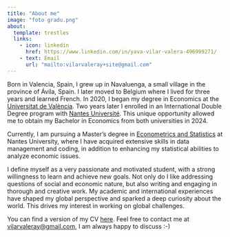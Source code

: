 ```yaml
---
title: "About me"
image: "foto gradu.png"
about:
  template: trestles
  links:
    - icon: linkedin
      href: https://www.linkedin.com/in/yava-vilar-valera-496999271/
    - text: Email
      url: "mailto:vilarvaleray+site@gmail.com"
---
```


::: column-page
Born in Valencia, Spain, I grew up in Navaluenga, a small village in the province of Ávila, Spain. I later moved to Belgium where I lived for three years and learned French. In 2020, I began my degree in Economics at the [Universitat de València](https://www.uv.es/). Two years later I enrolled in an International Double Degree program with [Nantes Université](https://www.univ-nantes.fr/). This unique opportunity allowed me to obtain my Bachelor in Economics from both universities in 2024.

Currently, I am pursuing a Master's degree in [Econometrics and Statistics](https://sites.google.com/view/master-ecap/accueil) at Nantes University, where I have acquired extensive skills in data management and coding, in addition to enhancing my statistical abilities to analyze economic issues.

I define myself as a very passionate and motivated student, with a strong willingness to learn and achieve new goals. Not only do I like addressing questions of social and economic nature, but also writing and engaging in thorough and creative work. My academic and international experiences have shaped my global perspective and sparked a deep curiosity about the world. This drives my interest in working on global challenges.

You can find a version of my CV [here](CV - blog.pdf). Feel free to contact me at [vilarvaleray@gmail.com](mailto:vilarvaleray+site@gmail.com), I am always happy to discuss :-) 
:::
